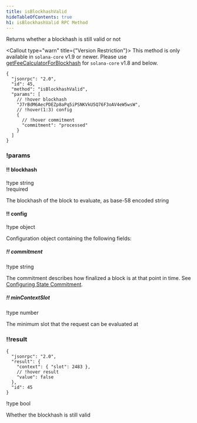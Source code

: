 ```yaml
---
title: isBlockhashValid
hideTableOfContents: true
h1: isBlockhashValid RPC Method
---
```


Returns whether a blockhash is still valid or not

<Callout type="warn" title={"Version Restriction"}>
  This method is only available in `solana-core` v1.9 or newer. Please use
  [getFeeCalculatorForBlockhash](/docs/rpc/http/getfeecalculatorforblockhash)
  for `solana-core` v1.8 and below.
</Callout>

<APIMethod>

```jsonc !!request with-client
{
  "jsonrpc": "2.0",
  "id": 45,
  "method": "isBlockhashValid",
  "params": [
    // !hover blockhash
    "J7rBdM6AecPDEZp8aPq5iPSNKVkU5Q76F3oAV4eW5wsW",
    // !hover(1:3) config
    {
      // !hover commitment
      "commitment": "processed"
    }
  ]
}
```

### !params

#### !! blockhash

!type string  
!required

The blockhash of the block to evaluate, as base-58 encoded string

#### !! config

!type object

Configuration object containing the following fields:

##### !! commitment

!type string

The commitment describes how finalized a block is at that point in time. See
[Configuring State Commitment](/docs/rpc#configuring-state-commitment).

##### !! minContextSlot

!type number

The minimum slot that the request can be evaluated at

### !!result

```jsonc !response
{
  "jsonrpc": "2.0",
  "result": {
    "context": { "slot": 2483 },
    // !hover result
    "value": false
  },
  "id": 45
}
```

!type bool

Whether the blockhash is still valid

</APIMethod>
